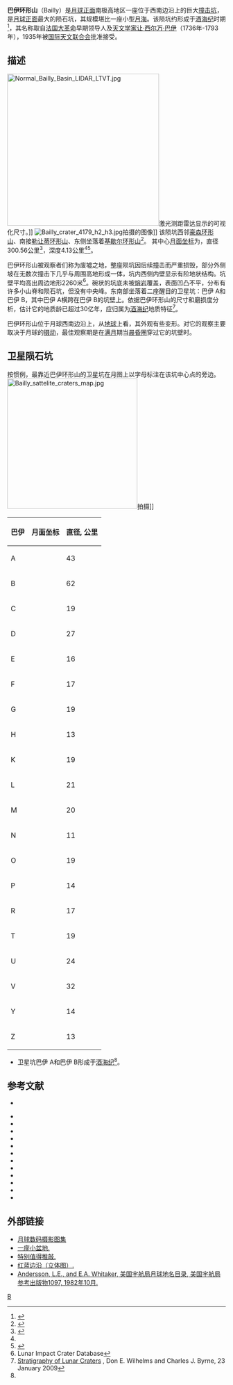 {{lunar crater data
| image = Bailly-large.jpg
| caption=[[克莱门汀号|克莱门汀号]]飞船拍摄的图像|
| latitude = 66.82
| N_or_S = S
| longitude = 68.9
| E_or_W = W
| diameter = 300.56公里
| depth = 4.13公里
| colong = 65
| eponym = [[让·西尔万·巴伊|让·西尔万·巴伊]]
}}
'''巴伊环形山'''（Bailly）是[[月球正面|月球正面]]南极高地区一座位于西南边沿上的巨大[[撞击坑|撞击坑]]，是[[月球正面|月球正面]]最大的陨石坑，其规模堪比一座小型[[月海|月海]]。该陨坑约形成于[[酒海纪|酒海纪]]时期<ref name="WIKI">{{Cite web |url=https://the-moon.wikispaces.com/Bailly |title=Description Crater online The Moon-Wiki |access-date=2016-07-03 |archive-date=2018-07-30 |archive-url=https://web.archive.org/web/20180730024949/http://the-moon.wikispaces.com/Bailly |dead-url=no }}</ref>，其名称取自[[法国大革命|法国大革命]]早期领导人及[[天文学家|天文学家]][[让·西尔万·巴伊|让·西尔万·巴伊]]（1736年-1793年），1935年被[[国际天文联合会|国际天文联合会]]批准接受。

==描述==
[[Image:Normal_Bailly_Basin_LIDAR_LTVT.jpg|350px]]激光测距雷达显示的可视化尺寸。]]
[[Image:Bailly_crater_4179_h2_h3.jpg|thumb]]拍摄的图像]]
该陨坑西邻[[豪森环形山|豪森环形山]]、南接[[勒让蒂环形山|勒让蒂环形山]]、东侧坐落着[[基歇尔环形山|基歇尔环形山]]<ref>{{Cite web |url=http://planetarynames.wr.usgs.gov/images/Lunar/lac_136_lo.pdf |title=Crater Bailly (crater) on LAC-136 map |access-date=2016-07-03 |archive-date=2013-02-20 |archive-url=https://web.archive.org/web/20130220225726/http://planetarynames.wr.usgs.gov/images/Lunar/lac_136_lo.pdf |dead-url=no }}</ref>。
其中心[[月面坐标|月面坐标]]为{{Coord|66.82|S|68.9|W|globe:Moon|nogoogle=1|noosm=1|display=title,inline}}，直径300.56公里<ref name="IAU">{{Cite web |url=http://planetarynames.wr.usgs.gov/Feature/561 |title=Directory of the International Astronomical Union |access-date=2016-07-03 |archive-date=2015-01-07 |archive-url=https://archive.today/20150107010345/http://planetarynames.wr.usgs.gov/Feature/561 |dead-url=no }}</ref>，深度4.13公里<ref name="LICD"/><ref>{{Cite web |url=http://fisherka.csolutionshosting.net/astronote/plan/craterdepth/html/CraterDepthFeatureNameWestfall.html |title=John E. Westfall’s Atlas of the Lunar Terminator, Cambridge Univ. Press (2000) |access-date=2016-07-03 |archive-date=2014-12-18 |archive-url=https://archive.today/20141218234310/http://fisherka.csolutionshosting.net/astronote/plan/craterdepth/html/CraterDepthFeatureNameWestfall.html |dead-url=no }}</ref>。

巴伊环形山被观察者们称为废墟之地，整座陨坑因后续撞击而严重损毁，部分外侧坡在无数次撞击下几乎与周围高地形成一体，坑内西侧内壁显示有阶地状结构。坑壁平均高出周边地形2260米<ref name=LICD>Lunar Impact Crater Database</ref>。碗状的坑底未被[[熔岩|熔岩]]覆盖，表面凹凸不平，分布有许多小山脊和陨石坑，但没有中央峰。东南部坐落着二座醒目的卫星坑：巴伊 A和巴伊 B，其中巴伊 A横跨在巴伊 B的坑壁上。依据巴伊环形山的尺寸和磨损度分析，估计它的地质龄已超过30亿年，应归属为[[酒海纪|酒海纪]]地质特征<ref>[http://www.imageagain.com/Strata/StratigraphyCraters.2.0.htm Stratigraphy of Lunar Craters] {{Wayback|url=http://www.imageagain.com/Strata/StratigraphyCraters.2.0.htm |date=20180531005903 }}, Don E. Wilhelms and Charles J. Byrne, 23 January 2009</ref>。

巴伊环形山位于月球西南边沿上，从[[地球|地球]]上看，其外观有些变形。对它的观察主要取决于月球的[[天平动|摄动]]，最佳观察期是在[[满月|满月]]期当[[晨昏圈|晨昏圈]]穿过它的坑壁时。

==卫星陨石坑==
按惯例，最靠近巴伊环形山的卫星坑在月图上以字母标注在该坑中心点的旁边。
[[Image:Bailly_sattelite_craters_map.jpg|300px]]拍摄]]
{{Location map
| {{Moon}}
| width      = 240
| float      = right
| border     = （none）
| caption    = 巴伊环形山所在位置
| alt        = 巴伊环形山
| relief     = 
| AlternativeMap =Moon_nearside_LRO_5000_(2).png
| overlay_image = 
| label      = 
| label_size =  
| position   = 
| background = 
| mark       = Flashspot.gif
| marksize   = 9
| link       = 
| lat_deg    =82 
| lat_min    = 
| lat_sec    = 
| lat_dir    = S
| lon_deg    = 67
| lon_min    = 
| lon_sec    = 
| lon_dir    = W
}}
{|class="wikitable sortable" style="text-align:center"
|-
! 巴伊
! class="unsortable" | 月面坐标
! 直径, 公里
|-
|A
|{{Coord|69.28|S|59.57|W|globe:moon|nogoogle=1|noosm=1|name=Bailly A}}
|43
|-
|B
|{{Coord|68.74|S|63.25|W|globe:moon|nogoogle=1|noosm=1|name=Bailly B}}
|62
|-
|C
|{{Coord|65.79|S|70.34|W|globe:moon|nogoogle=1|noosm=1|name=Bailly C}}
|19
|-
|D
|{{Coord|65.25|S|72.38|W|globe:moon|nogoogle=1|noosm=1|name=Bailly D}}
|27
|-
|E
|{{Coord|62.45|S|65.75|W|globe:moon|nogoogle=1|noosm=1|name=Bailly E}}
|16
|-
|F
|{{Coord|67.46|S|69.59|W|globe:moon|nogoogle=1|noosm=1|name=Bailly F}}
|17
|-
|G
|{{Coord|65.63|S|59.47|W|globe:moon|nogoogle=1|noosm=1|name=Bailly G}}
|19
|-
|H
|{{Coord|63.57|S|62.59|W|globe:moon|nogoogle=1|noosm=1|name=Bailly H}}
|13
|-
|K
|{{Coord|62.73|S|76.71|W|globe:moon|nogoogle=1|noosm=1|name=Bailly K}}
|19
|-
|L
|{{Coord|60.71|S|71.13|W|globe:moon|nogoogle=1|noosm=1|name=Bailly L}}
|21
|-
|M
|{{Coord|61.16|S|67.51|W|globe:moon|nogoogle=1|noosm=1|name=Bailly M}}
|20
|-
|N
|{{Coord|60.53|S|63.68|W|globe:moon|nogoogle=1|noosm=1|name=Bailly N}}
|11
|-
|O
|{{Coord|69.59|S|56.92|W|globe:moon|nogoogle=1|noosm=1|name=Bailly O}}
|19
|-
|P
|{{Coord|59.57|S|60.67|W|globe:moon|nogoogle=1|noosm=1|name=Bailly P}}
|14
|-
|R
|{{Coord|64.66|S|79.18|W|globe:moon|nogoogle=1|noosm=1|name=Bailly R}}
|17
|-
|T
|{{Coord|66.49|S|73.83|W|globe:moon|nogoogle=1|noosm=1|name=Bailly T}}
|19
|-
|U
|{{Coord|71.24|S|76.03|W|globe:moon|nogoogle=1|noosm=1|name=Bailly U}}
|24
|-
|V
|{{Coord|71.91|S|81.45|W|globe:moon|nogoogle=1|noosm=1|name=Bailly V}}
|32
|-
|Y
|{{Coord|61.04|S|65.60|W|globe:moon|nogoogle=1|noosm=1|name=Bailly Y}}
|14
|-
|Z
|{{Coord|60.22|S|65.86|W|globe:moon|nogoogle=1|noosm=1|name=Bailly Z}}
|13
|}

* 卫星坑巴伊 A和巴伊 B形成于[[酒海纪|酒海纪]]<ref name="LICD"/>。

==参考文献==
{{reflist}}
* {{cite web
 |last=Wood 
 |first=Chuck 
 |date=2006-11-24 
 |title=A Little Basin 
 |publisher=Lunar Photo of the Day 
 |url=http://www.lpod.org/?m=20061124 
 |accessdate=2006-11-28 
 |deadurl=yes 
 |archiveurl=https://web.archive.org/web/20070401123215/http://www.lpod.org/?m=20061124 
 |archivedate=2007-04-01 
}}

{{refbegin}}
* {{cite book
  | last1 = Andersson
  | first1 = L. E.
  | last2 = Whitaker
  | first2 = E. A.
  | authorlink2 = Ewen Whitaker
  | date = 1982
  | title = [[NASA|NASA]] Catalogue of Lunar Nomenclature
  | publisher = NASA RP-1097
  | ref = harv
  }}
* {{cite web
  | last = Blue
  | first = Jennifer
  | date = July 25, 2007
  | title = Gazetteer of Planetary Nomenclature
  | publisher = [[United_States_Geological_Survey|USGS]]
  | url = http://planetarynames.wr.usgs.gov/Feature/561
  | accessdate = 2014-11-22
  | ref = harv
  | archive-date = 2015-01-07
  | archive-url = https://archive.today/20150107010345/http://planetarynames.wr.usgs.gov/Feature/561
  | dead-url = no
  }}
* {{cite book
  | last1 = Bussey
  | first1 = B.
  | authorlink1 = Ben Bussey
  | last2 = Spudis
  | first2 = P.
  | authorlink2 = Paul Spudis
  | date = 2004
  | title = The Clementine Atlas of the Moon
  | publisher = Cambridge University Press
  | location = New York
  | isbn = 978-0-521-81528-4
  | ref = harv
  }}
* {{cite book
  | last1 = Cocks
  | first1 = Elijah E.
  | last2 = Cocks
  | first2 = Josiah C.
  | date = 1995
  | title = Who's Who on the Moon: A Biographical Dictionary of Lunar Nomenclature
  | url = https://archive.org/details/isbn_9780936389271
  | publisher = Tudor Publishers
  | isbn = 978-0-936389-27-1
  | ref = harv
  }}
* {{cite web
  | last = McDowell
  | first = Jonathan
  | date = July 15, 2007
  | url = http://host.planet4589.org/astro/lunar/
  | title = Lunar Nomenclature
  | publisher = Jonathan's Space Report
  | accessdate = 2007-10-24
  | ref = harv
  | archive-date = 2012-05-26
  | archive-url = https://www.webcitation.org/67wcYNfK3?url=http://host.planet4589.org/astro/lunar/
  | dead-url = no
  }}
* {{cite journal| last1 = Menzel| first1 = D. H.| last2 = Minnaert| first2 = M.| last3 = Levin| first3 = B.| last4 = Dollfus| first4 = A.| last5 = Bell| first5 = B.| title = Report on Lunar Nomenclature by the Working Group of Commission 17 of the IAU| doi = 10.1007/BF00171763| journal = Space Science Reviews| volume = 12| issue = 2| pages = 136–186| date = 1971| bibcode = 1971SSRv...12..136M| ref = harv}}
* {{cite book
  | first = Patrick
  | last = Moore
  | authorlink = Patrick Moore
  | date = 2001
  | title = On the Moon
  | url = https://archive.org/details/patrickmooreonmo00patr
  | publisher = Sterling Publishing Co.
  | isbn = 978-0-304-35469-6
  | ref = harv
  }}
* {{cite book
  | first = Fred W.
  | last = Price
  | date = 1988
  | title = The Moon Observer's Handbook
  | publisher = Cambridge University Press
  | isbn = 978-0-521-33500-3
  | ref = harv
  }}
* {{cite book
  | last = Rükl
  | first = Antonín
  | authorlink = Antonín Rükl
  | date = 1990
  | title = Atlas of the Moon
  | publisher = Kalmbach Books
  | isbn = 978-0-913135-17-4
  | ref = harv
  }}
* {{cite book
  | last = Webb
  | first = Rev. T. W.
  | authorlink = Thomas William Webb
  | date = 1962
  | title = Celestial Objects for Common Telescopes
  | url = https://archive.org/details/celestialobjects00webb
  | edition = 6th revised
  | publisher = Dover
  | isbn = 978-0-486-20917-3
  | ref = harv
  }}
* {{cite book
  | first = Ewen A.
  | last = Whitaker
  | authorlink = Ewen Whitaker
  | date = 1999
  | title = Mapping and Naming the Moon
  | publisher = Cambridge University Press
  | isbn = 978-0-521-62248-6
  | ref = harv
  }}
* {{cite book
  | first = Peter T.
  | last = Wlasuk
  | date = 2000
  | title = Observing the Moon
  | publisher = Springer
  | isbn = 978-1-85233-193-1
  | ref = harv
 }}
{{refend}}

== 外部链接==
* [http://www.lpi.usra.edu/resources/lunar_orbiter/bin/srch_nam.shtml?Bailly%7C0 月球数码摄影图集] {{Wayback|url=http://www.lpi.usra.edu/resources/lunar_orbiter/bin/srch_nam.shtml?Bailly%7C0 |date=20201127020028 }}
* [https://web.archive.org/web/20070401123215/http://www.lpod.org/?m=20061124 一座小盆地.]
* [http://lpod.wikispaces.com/August+4%2C+2008 特别值得推敲.] {{Wayback|url=http://lpod.wikispaces.com/August+4%2C+2008 |date=20180531083215 }}
* [http://lpod.wikispaces.com/August+11%2C+2008 红蓝边沿（立体图）.] {{Wayback|url=http://lpod.wikispaces.com/August+11%2C+2008 |date=20180531083222 }}
* [http://planet4589.org/astro/lunar/RP-1097.pdf Andersson, L.E., and E.A. Whitaker, 美国宇航局月球地名目录, 美国宇航局参考出版物1097, 1982年10月.] {{Wayback|url=http://planet4589.org/astro/lunar/RP-1097.pdf |date=20141006125838 }}

[[Category:月球环形山|B]]
{{月球环形山 (A-B)}}